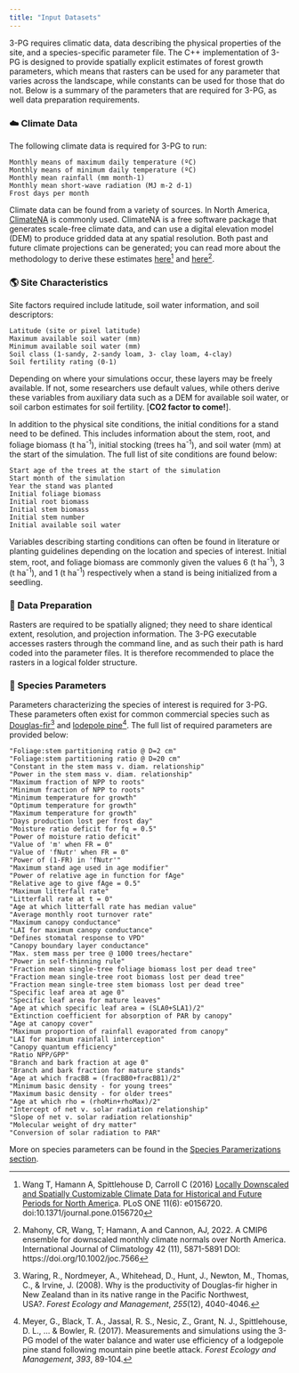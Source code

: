 ```yaml
---
title: "Input Datasets"
---
```


3-PG requires climatic data, data describing the physical properties of the site, and a species-specific parameter file. The C++ implementation of 3-PG is designed to provide spatially explicit estimates of forest growth parameters, which means that rasters can be used for any parameter that varies across the landscape, while constants can be used for those that do not. Below is a summary of the parameters that are required for 3-PG, as well data preparation requirements.

### ☁️ Climate Data

The following climate data is required for 3-PG to run:

``` .custom-block
Monthly means of maximum daily temperature (ºC)
Monthly means of minimum daily temperature (ºC)
Monthly mean rainfall (mm month-1)
Monthly mean short-wave radiation (MJ m-2 d-1)
Frost days per month
```

Climate data can be found from a variety of sources. In North America, [ClimateNA](https://climatena.ca/) is commonly used. ClimateNA is a free software package that generates scale-free climate data, and can use a digital elevation model (DEM) to produce gridded data at any spatial resolution. Both past and future climate projections can be generated; you can read more about the methodology to derive these estimates [here](https://journals.plos.org/plosone/article?id=10.1371/journal.pone.0156720)[^1] and [here](https://rmets.onlinelibrary.wiley.com/doi/10.1002/joc.7566)[^2].

[^1]: Wang T, Hamann A, Spittlehouse D, Carroll C (2016) [Locally Downscaled and Spatially Customizable Climate Data for Historical and Future Periods for North Americ](https://journals.plos.org/plosone/article?id=10.1371/journal.pone.0156720)a. PLoS ONE 11(6): e0156720. doi:10.1371/journal.pone.0156720

[^2]: Mahony, CR, Wang, T; Hamann, A and Cannon, AJ, 2022. A CMIP6 ensemble for downscaled monthly climate normals over North America. International Journal of Climatology 42 (11), 5871-5891 DOI: https://doi.org/10.1002/joc.7566

### 🌎 Site Characteristics

Site factors required include latitude, soil water information, and soil descriptors:

``` .custom-block
Latitude (site or pixel latitude)
Maximum available soil water (mm)
Minimum available soil water (mm)
Soil class (1-sandy, 2-sandy loam, 3- clay loam, 4-clay)
Soil fertility rating (0-1)
```

Depending on where your simulations occur, these layers may be freely available. If not, some researchers use default values, while others derive these variables from auxiliary data such as a DEM for available soil water, or soil carbon estimates for soil fertility. \[**CO2 factor to come!**\].

In addition to the physical site conditions, the initial conditions for a stand need to be defined. This includes information about the stem, root, and foliage biomass (t ha^-1^), initial stocking (trees ha^-1^), and soil water (mm) at the start of the simulation. The full list of site conditions are found below:

``` .custom-block
Start age of the trees at the start of the simulation
Start month of the simulation
Year the stand was planted
Initial foliage biomass
Initial root biomass
Initial stem biomass
Initial stem number
Initial available soil water
```

Variables describing starting conditions can often be found in literature or planting guidelines depending on the location and species of interest. Initial stem, root, and foliage biomass are commonly given the values 6 (t ha^-1^), 3 (t ha^-1^), and 1 (t ha^-1^) respectively when a stand is being initialized from a seedling.

### 🔧 Data Preparation

Rasters are required to be spatially aligned; they need to share identical extent, resolution, and projection information. The 3-PG executable accesses rasters through the command line, and as such their path is hard coded into the parameter files. It is therefore recommended to place the rasters in a logical folder structure.

### 🌲 Species Parameters

Parameters characterizing the species of interest is required for 3-PG. These parameters often exist for common commercial species such as [Douglas-fir](https://www.sciencedirect.com/science/article/pii/S037811270800296X)[^3] and [lodepole pine](https://www.sciencedirect.com/science/article/pii/S037811271631204X)[^4]. The full list of required parameters are provided below:

[^3]: Waring, R., Nordmeyer, A., Whitehead, D., Hunt, J., Newton, M., Thomas, C., & Irvine, J. (2008). Why is the productivity of Douglas-fir higher in New Zealand than in its native range in the Pacific Northwest, USA?. *Forest Ecology and Management*, *255*(12), 4040-4046.

[^4]: Meyer, G., Black, T. A., Jassal, R. S., Nesic, Z., Grant, N. J., Spittlehouse, D. L., ... & Bowler, R. (2017). Measurements and simulations using the 3-PG model of the water balance and water use efficiency of a lodgepole pine stand following mountain pine beetle attack. *Forest Ecology and Management*, *393*, 89-104.

``` .custom-block
"Foliage:stem partitioning ratio @ D=2 cm"        
"Foliage:stem partitioning ratio @ D=20 cm"        
"Constant in the stem mass v. diam. relationship"        
"Power in the stem mass v. diam. relationship"        
"Maximum fraction of NPP to roots"        
"Minimum fraction of NPP to roots"        
"Minimum temperature for growth"        
"Optimum temperature for growth"        
"Maximum temperature for growth"        
"Days production lost per frost day"        
"Moisture ratio deficit for fq = 0.5"           
"Power of moisture ratio deficit"        
"Value of 'm' when FR = 0"        
"Value of 'fNutr' when FR = 0"        
"Power of (1-FR) in 'fNutr'"        
"Maximum stand age used in age modifier"        
"Power of relative age in function for fAge"        
"Relative age to give fAge = 0.5"       
"Maximum litterfall rate"        
"Litterfall rate at t = 0"        
"Age at which litterfall rate has median value"        
"Average monthly root turnover rate"       
"Maximum canopy conductance"       
"LAI for maximum canopy conductance"        
"Defines stomatal response to VPD"        
"Canopy boundary layer conductance"        
"Max. stem mass per tree @ 1000 trees/hectare"        
"Power in self-thinning rule"        
"Fraction mean single-tree foliage biomass lost per dead tree"        
"Fraction mean single-tree root biomass lost per dead tree"        
"Fraction mean single-tree stem biomass lost per dead tree"        
"Specific leaf area at age 0"        
"Specific leaf area for mature leaves"        
"Age at which specific leaf area = (SLA0+SLA1)/2"        
"Extinction coefficient for absorption of PAR by canopy"        
"Age at canopy cover"       
"Maximum proportion of rainfall evaporated from canopy"        
"LAI for maximum rainfall interception"        
"Canopy quantum efficiency"        
"Ratio NPP/GPP"       
"Branch and bark fraction at age 0"        
"Branch and bark fraction for mature stands"        
"Age at which fracBB = (fracBB0+fracBB1)/2"        
"Minimum basic density - for young trees"        
"Maximum basic density - for older trees"        
"Age at which rho = (rhoMin+rhoMax)/2"        
"Intercept of net v. solar radiation relationship"        
"Slope of net v. solar radiation relationship"        
"Molecular weight of dry matter"        
"Conversion of solar radiation to PAR" 
```

More on species parameters can be found in the [Species Paramerizations section](./Section_6.qmd).
